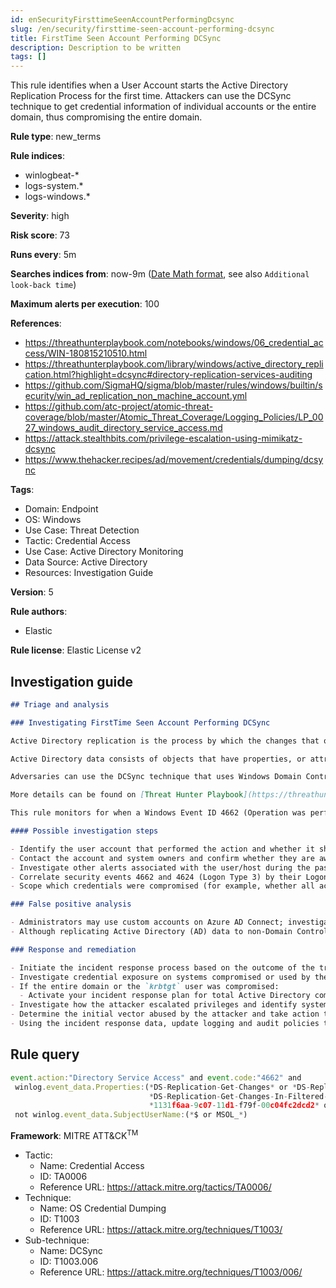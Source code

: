 ```yaml
---
id: enSecurityFirsttimeSeenAccountPerformingDcsync
slug: /en/security/firsttime-seen-account-performing-dcsync
title: FirstTime Seen Account Performing DCSync
description: Description to be written
tags: []
---
```


<div id="firsttime-seen-account-performing-dcsync"></div>

This rule identifies when a User Account starts the Active Directory Replication Process for the first time. Attackers can use the DCSync technique to get credential information of individual accounts or the entire domain, thus compromising the entire domain.

**Rule type**: new_terms

**Rule indices**: 

* winlogbeat-*
* logs-system.*
* logs-windows.*

**Severity**: high

**Risk score**: 73

**Runs every**: 5m

**Searches indices from**: now-9m ([Date Math format](((ref))/common-options.html#date-math), see also <DocLink id="enSecurityRulesUiCreate" section="set-the-rules-schedule">`Additional look-back time`</DocLink>)

**Maximum alerts per execution**: 100

**References**: 

* https://threathunterplaybook.com/notebooks/windows/06_credential_access/WIN-180815210510.html
* https://threathunterplaybook.com/library/windows/active_directory_replication.html?highlight=dcsync#directory-replication-services-auditing
* https://github.com/SigmaHQ/sigma/blob/master/rules/windows/builtin/security/win_ad_replication_non_machine_account.yml
* https://github.com/atc-project/atomic-threat-coverage/blob/master/Atomic_Threat_Coverage/Logging_Policies/LP_0027_windows_audit_directory_service_access.md
* https://attack.stealthbits.com/privilege-escalation-using-mimikatz-dcsync
* https://www.thehacker.recipes/ad/movement/credentials/dumping/dcsync

**Tags**: 

* Domain: Endpoint
* OS: Windows
* Use Case: Threat Detection
* Tactic: Credential Access
* Use Case: Active Directory Monitoring
* Data Source: Active Directory
* Resources: Investigation Guide

**Version**: 5

**Rule authors**: 

* Elastic

**Rule license**: Elastic License v2

## Investigation guide

```markdown
## Triage and analysis

### Investigating FirstTime Seen Account Performing DCSync

Active Directory replication is the process by which the changes that originate on one domain controller are automatically transferred to other domain controllers that store the same data.

Active Directory data consists of objects that have properties, or attributes. Each object is an instance of an object class, and object classes and their respective attributes are defined in the Active Directory schema. Objects are defined by the values of their attributes, and changes to attribute values must be transferred from the domain controller on which they occur to every other domain controller that stores a replica of an affected object.

Adversaries can use the DCSync technique that uses Windows Domain Controller's API to simulate the replication process from a remote domain controller, compromising major credential material such as the Kerberos krbtgt keys that are used legitimately for creating tickets, but also for forging tickets by attackers. This attack requires some extended privileges to succeed (DS-Replication-Get-Changes and DS-Replication-Get-Changes-All), which are granted by default to members of the Administrators, Domain Admins, Enterprise Admins, and Domain Controllers groups. Privileged accounts can be abused to grant controlled objects the right to DCsync/Replicate.

More details can be found on [Threat Hunter Playbook](https://threathunterplaybook.com/library/windows/active_directory_replication.html?highlight=dcsync#directory-replication-services-auditing) and [The Hacker Recipes](https://www.thehacker.recipes/ad/movement/credentials/dumping/dcsync).

This rule monitors for when a Windows Event ID 4662 (Operation was performed on an Active Directory object) with the access mask 0x100 (Control Access) and properties that contain at least one of the following or their equivalent Schema-Id-GUID (DS-Replication-Get-Changes, DS-Replication-Get-Changes-All, DS-Replication-Get-Changes-In-Filtered-Set) is seen in the environment for the first time in the last 15 days.

#### Possible investigation steps

- Identify the user account that performed the action and whether it should perform this kind of action.
- Contact the account and system owners and confirm whether they are aware of this activity.
- Investigate other alerts associated with the user/host during the past 48 hours.
- Correlate security events 4662 and 4624 (Logon Type 3) by their Logon ID (`winlog.logon.id`) on the Domain Controller (DC) that received the replication request. This will tell you where the AD replication request came from, and if it came from another DC or not.
- Scope which credentials were compromised (for example, whether all accounts were replicated or specific ones).

### False positive analysis

- Administrators may use custom accounts on Azure AD Connect; investigate if this is part of a new Azure AD account setup, and ensure it is properly secured. If the activity was expected and there is no other suspicious activity involving the host or user, the analyst can dismiss the alert.
- Although replicating Active Directory (AD) data to non-Domain Controllers is not a common practice and is generally not recommended from a security perspective, some software vendors may require it for their products to function correctly. Investigate if this is part of a new product setup, and ensure it is properly secured. If the activity was expected and there is no other suspicious activity involving the host or user, the analyst can dismiss the alert.

### Response and remediation

- Initiate the incident response process based on the outcome of the triage.
- Investigate credential exposure on systems compromised or used by the attacker to ensure all compromised accounts are identified. Reset passwords for these accounts and other potentially compromised credentials, such as email, business systems, and web services.
- If the entire domain or the `krbtgt` user was compromised:
  - Activate your incident response plan for total Active Directory compromise which should include, but not be limited to, a password reset (twice) of the `krbtgt` user.
- Investigate how the attacker escalated privileges and identify systems they used to conduct lateral movement. Use this information to determine ways the attacker could regain access to the environment.
- Determine the initial vector abused by the attacker and take action to prevent reinfection through the same vector.
- Using the incident response data, update logging and audit policies to improve the mean time to detect (MTTD) and the mean time to respond (MTTR).
```

## Rule query

```js
event.action:"Directory Service Access" and event.code:"4662" and
 winlog.event_data.Properties:(*DS-Replication-Get-Changes* or *DS-Replication-Get-Changes-All* or
                               *DS-Replication-Get-Changes-In-Filtered-Set* or *1131f6ad-9c07-11d1-f79f-00c04fc2dcd2* or
                               *1131f6aa-9c07-11d1-f79f-00c04fc2dcd2* or *89e95b76-444d-4c62-991a-0facbeda640c*) and
 not winlog.event_data.SubjectUserName:(*$ or MSOL_*)

```

**Framework**: MITRE ATT&CK<sup>TM</sup>

* Tactic:
    * Name: Credential Access
    * ID: TA0006
    * Reference URL: https://attack.mitre.org/tactics/TA0006/
* Technique:
    * Name: OS Credential Dumping
    * ID: T1003
    * Reference URL: https://attack.mitre.org/techniques/T1003/
* Sub-technique:
    * Name: DCSync
    * ID: T1003.006
    * Reference URL: https://attack.mitre.org/techniques/T1003/006/

